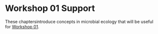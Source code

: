 # Workshop 01 Support {#sec-workshop-01}

These chaptersintroduce concepts in microbial ecology that will be useful for [Workshop 01](workshop_01.qmd). 